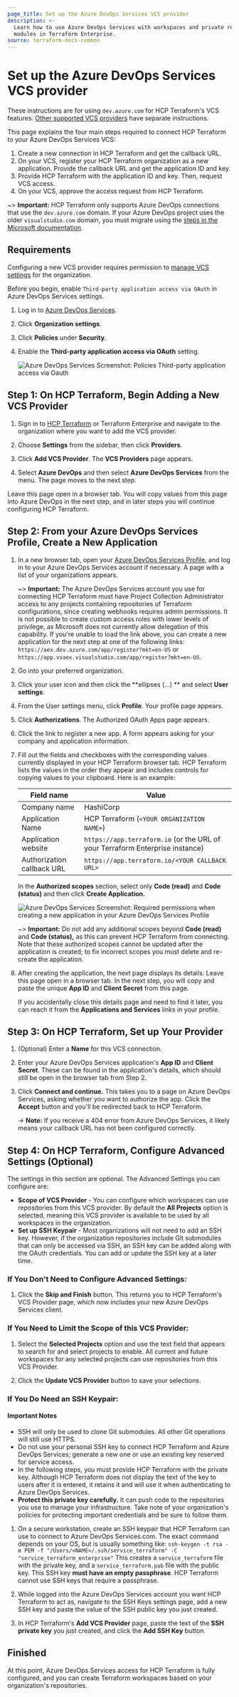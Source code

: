 ```yaml
---
page_title: Set up the Azure DevOps Services VCS provider
description: >-
  Learn how to use Azure DevOps Services with workspaces and private registry
  modules in Terraform Enterprise.
source: terraform-docs-common
---
```


# Set up the Azure DevOps Services VCS provider

These instructions are for using `dev.azure.com` for HCP Terraform's VCS features. [Other supported VCS providers](/terraform/enterprise/vcs) have separate instructions.

This page explains the four main steps required to connect HCP Terraform to your Azure DevOps Services VCS:

1.  Create a new connection in HCP Terraform and get the callback URL.
2.  On your VCS, register your HCP Terraform organization as a new application. Provide the callback URL and get the application ID and key.
3.  Provide HCP Terraform with the application ID and key. Then, request VCS access.
4.  On your VCS, approve the access request from HCP Terraform.

~> **Important:** HCP Terraform only supports Azure DevOps connections that use the `dev.azure.com` domain. If your Azure DevOps project uses the older `visualstudio.com` domain, you must migrate using the [steps in the Microsoft documentation](https://docs.microsoft.com/en-us/azure/devops/release-notes/2018/sep-10-azure-devops-launch#switch-existing-organizations-to-use-the-new-domain-name-url).

## Requirements

Configuring a new VCS provider requires permission to [manage VCS settings](/terraform/enterprise/users-teams-organizations/permissions#manage-vcs-settings) for the organization.

[permissions-citation]: #intentionally-unused---keep-for-maintainers

Before you begin, enable `Third-party application access via OAuth` in Azure DevOps Services settings.

1.  Log in to [Azure DevOps Services](https://dev.azure.com/).
2.  Click **Organization settings**.
3.  Click **Policies** under **Security**.
4.  Enable the **Third-party application access via OAuth** setting.

    ![Azure DevOps Services Screenshot: Policies Third-party application access via Oauth](/img/docs/azure-devops-services-oauth-policies.png)

## Step 1: On HCP Terraform, Begin Adding a New VCS Provider

1.  Sign in to [HCP Terraform](https://app.terraform.io/) or Terraform Enterprise and navigate to the organization where you want to add the VCS provider.

2.  Choose **Settings** from the sidebar, then click **Providers**.

3.  Click **Add VCS Provider**. The **VCS Providers** page appears.

4.  Select **Azure DevOps** and then select **Azure DevOps Services** from the menu. The page moves to the next step.

Leave this page open in a browser tab. You will copy values from this page into Azure DevOps in the next step, and in later steps you will continue configuring HCP Terraform.

## Step 2: From your Azure DevOps Services Profile, Create a New Application

1.  In a new browser tab, open your [Azure DevOps Services Profile](https://aex.dev.azure.com), and log in to your Azure DevOps Services account if necessary. A page with a list of your organizations appears.

    ~> **Important:** The Azure DevOps Services account you use for connecting HCP Terraform must have Project Collection Administrator access to any projects containing repositories of Terraform configurations, since creating webhooks requires admin permissions. It is not possible to create custom access roles with lower levels of privilege, as Microsoft does not currently allow delegation of this capability. If you're unable to load the link above, you can create a new application for the next step at one of the following links: `https://aex.dev.azure.com/app/register?mkt=en-US` or `https://app.vsaex.visualstudio.com/app/register?mkt=en-US`.

2.  Go into your preferred organization.

3.  Click your user icon and then click the **ellipses (...) ** and select **User settings**.

4.  From the User settings menu, click **Profile**. Your profile page appears.

5.  Click **Authorizations**. The Authorized OAuth Apps page appears.

6.  Click the link to register a new app. A form appears asking for your company and application information.

7.  Fill out the fields and checkboxes with the corresponding values currently displayed in your HCP Terraform browser tab. HCP Terraform lists the values in the order they appear and includes controls for copying values to your clipboard. Here is an example:

    | Field name                 | Value                                                                         |
    | -------------------------- | ----------------------------------------------------------------------------- |
    | Company name               | HashiCorp                                                                     |
    | Application Name           | HCP Terraform (`<YOUR ORGANIZATION NAME>`)                                    |
    | Application website        | `https://app.terraform.io` (or the URL of your Terraform Enterprise instance) |
    | Authorization callback URL | `https://app.terraform.io/<YOUR CALLBACK URL>`                                |

    In the **Authorized scopes** section, select only **Code (read)** and **Code (status)** and then click **Create Application.**

    ![Azure DevOps Services Screenshot: Required permissions when creating a new application in your Azure DevOps Services Profile](/img/docs/azure-devops-services-application-permissions.png)

    ~> **Important:** Do not add any additional scopes beyond **Code (read)** and **Code (status),** as this can prevent HCP Terraform from connecting. Note that these authorized scopes cannot be updated after the application is created; to fix incorrect scopes you must delete and re-create the application.

8.  After creating the application, the next page displays its details. Leave this page open in a browser tab. In the next step, you will copy and paste the unique **App ID** and **Client Secret** from this page.

    If you accidentally close this details page and need to find it later, you can reach it from the **Applications and Services** links in your profile.

## Step 3: On HCP Terraform, Set up Your Provider

1.  (Optional) Enter a **Name** for this VCS connection.

2.  Enter your Azure DevOps Services application's **App ID** and **Client Secret**. These can be found in the application's details, which should still be open in the browser tab from Step 2.

3.  Click **Connect and continue.** This takes you to a page on Azure DevOps Services, asking whether you want to authorize the app. Click the **Accept** button and you'll be redirected back to HCP Terraform.

    -> **Note:** If you receive a 404 error from Azure DevOps Services, it likely means your callback URL has not been configured correctly.

## Step 4: On HCP Terraform, Configure Advanced Settings (Optional)

The settings in this section are optional. The Advanced Settings you can configure are:

-   **Scope of VCS Provider** - You can configure which workspaces can use repositories from this VCS provider. By default the **All Projects** option is selected, meaning this VCS provider is available to be used by all workspaces in the organization.
-   **Set up SSH Keypair** - Most organizations will not need to add an SSH key. However, if the organization repositories include Git submodules that can only be accessed via SSH, an SSH key can be added along with the OAuth credentials. You can add or update the SSH key at a later time.

### If You Don't Need to Configure Advanced Settings:

1.  Click the **Skip and Finish** button. This returns you to HCP Terraform's VCS Provider page, which now includes your new Azure DevOps Services client.

### If You Need to Limit the Scope of this VCS Provider:

1.  Select the **Selected Projects** option and use the text field that appears to search for and select projects to enable. All current and future workspaces for any selected projects can use repositories from this VCS Provider. 

2.  Click the **Update VCS Provider** button to save your selections.

### If You Do Need an SSH Keypair:

#### Important Notes

-   SSH will only be used to clone Git submodules. All other Git operations will still use HTTPS.
-   Do not use your personal SSH key to connect HCP Terraform and Azure DevOps Services; generate a new one or use an existing key reserved for service access.
-   In the following steps, you must provide HCP Terraform with the private key. Although HCP Terraform does not display the text of the key to users after it is entered, it retains it and will use it when authenticating to Azure DevOps Services.
-   **Protect this private key carefully.** It can push code to the repositories you use to manage your infrastructure. Take note of your organization's policies for protecting important credentials and be sure to follow them.

1.  On a secure workstation, create an SSH keypair that HCP Terraform can use to connect to Azure DevOps Services.com. The exact command depends on your OS, but is usually something like:
    `ssh-keygen -t rsa -m PEM -f "/Users/<NAME>/.ssh/service_terraform" -C "service_terraform_enterprise"`
    This creates a `service_terraform` file with the private key, and a `service_terraform.pub` file with the public key. This SSH key **must have an empty passphrase**. HCP Terraform cannot use SSH keys that require a passphrase.

2.  While logged into the Azure DevOps Services account you want HCP Terraform to act as, navigate to the SSH Keys settings page, add a new SSH key and paste the value of the SSH public key you just created.

3.  In HCP Terraform's **Add VCS Provider** page, paste the text of the **SSH private key** you just created, and click the **Add SSH Key** button.

## Finished

At this point, Azure DevOps Services access for HCP Terraform is fully configured, and you can create Terraform workspaces based on your organization's repositories.
